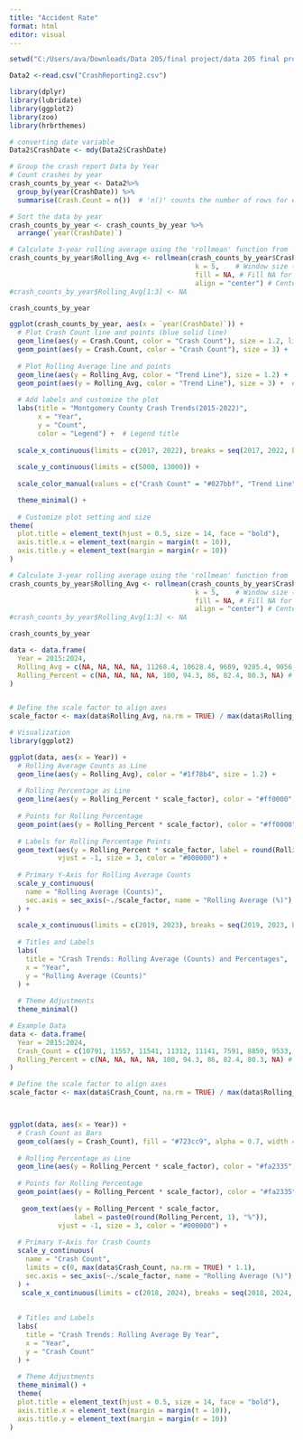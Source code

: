 ---
title: "Accident Rate"
format: html
editor: visual
---

```{r Import data }
setwd("C:/Users/ava/Downloads/Data 205/final project/data 205 final project")
```
```{r}
Data2 <-read.csv("CrashReporting2.csv")
```

```{r}
library(dplyr)
library(lubridate)
library(ggplot2)
library(zoo)
library(hrbrthemes)
```
```{r date varible converted }
# converting date variable
Data2$CrashDate <- mdy(Data2$CrashDate)
```


```{r count crashes }

# Group the crash report Data by Year 
# Count crashes by year
crash_counts_by_year <- Data2%>%
  group_by(year(CrashDate)) %>%
  summarise(Crash.Count = n())  # 'n()' counts the number of rows for each year 


```


```{r groupnig the crash data}

# Sort the data by year
crash_counts_by_year <- crash_counts_by_year %>%
  arrange(`year(CrashDate)`)

```

```{r rolling average for crash data }
# Calculate 3-year rolling average using the 'rollmean' function from 'zoo'
crash_counts_by_year$Rolling_Avg <- rollmean(crash_counts_by_year$Crash.Count, 
                                              k = 5,    # Window size (3 years)
                                              fill = NA, # Fill NA for edges where the window is incomplete
                                              align = "center") # Center the window
#crash_counts_by_year$Rolling_Avg[1:3] <- NA

```


```{r}
crash_counts_by_year
```




```{r}
ggplot(crash_counts_by_year, aes(x = `year(CrashDate)`)) +
  # Plot Crash Count line and points (blue solid line)
  geom_line(aes(y = Crash.Count, color = "Crash Count"), size = 1.2, linetype = "dashed") +  # Crash count line
  geom_point(aes(y = Crash.Count, color = "Crash Count"), size = 3) +  # Points for Crash count
  
  # Plot Rolling Average line and points
  geom_line(aes(y = Rolling_Avg, color = "Trend Line"), size = 1.2) +  # Rolling average line
  geom_point(aes(y = Rolling_Avg, color = "Trend Line"), size = 3) +  # Points for Rolling average
  
  # Add labels and customize the plot
  labs(title = "Montgomery County Crash Trends(2015-2022)", 
       x = "Year", 
       y = "Count", 
       color = "Legend") +  # Legend title
  
  scale_x_continuous(limits = c(2017, 2022), breaks = seq(2017, 2022, by = 1)) +  # Custom X-axis ticks
  
  scale_y_continuous(limits = c(5000, 13000)) +
  
  scale_color_manual(values = c("Crash Count" = "#027bbf", "Trend Line" = "#ff0000")) +

  theme_minimal() +
  
  # Customize plot setting and size 
theme(
  plot.title = element_text(hjust = 0.5, size = 14, face = "bold"),  
  axis.title.x = element_text(margin = margin(t = 10)), 
  axis.title.y = element_text(margin = margin(r = 10))  
)

```
```{r}

# Calculate 3-year rolling average using the 'rollmean' function from 'zoo'
crash_counts_by_year$Rolling_Avg <- rollmean(crash_counts_by_year$Crash.Count, 
                                              k = 5,    # Window size (3 years)
                                              fill = NA, # Fill NA for edges where the window is incomplete
                                              align = "center") # Center the window
#crash_counts_by_year$Rolling_Avg[1:3] <- NA

```
```{r}
crash_counts_by_year
```


```{r}

data <- data.frame(
  Year = 2015:2024,
  Rolling_Avg = c(NA, NA, NA, NA, 11268.4, 10628.4, 9689, 9285.4, 9056, NA),
  Rolling_Percent = c(NA, NA, NA, NA, 100, 94.3, 86, 82.4, 80.3, NA) # Percentages of baseline
) 


# Define the scale factor to align axes
scale_factor <- max(data$Rolling_Avg, na.rm = TRUE) / max(data$Rolling_Percent, na.rm = TRUE)

# Visualization
library(ggplot2)

ggplot(data, aes(x = Year)) +
  # Rolling Average Counts as Line
  geom_line(aes(y = Rolling_Avg), color = "#1f78b4", size = 1.2) +
  
  # Rolling Percentage as Line
  geom_line(aes(y = Rolling_Percent * scale_factor), color = "#ff0000", size = 1, linetype = "dashed") +
  
  # Points for Rolling Percentage
  geom_point(aes(y = Rolling_Percent * scale_factor), color = "#ff0000", size = 2) +
  
  # Labels for Rolling Percentage Points
  geom_text(aes(y = Rolling_Percent * scale_factor, label = round(Rolling_Percent, 1)), 
            vjust = -1, size = 3, color = "#000000") +
  
  # Primary Y-Axis for Rolling Average Counts
  scale_y_continuous(
    name = "Rolling Average (Counts)", 
    sec.axis = sec_axis(~./scale_factor, name = "Rolling Average (%)") # Secondary Y-Axis for Percentages
  ) +
    
  scale_x_continuous(limits = c(2019, 2023), breaks = seq(2019, 2023, by = 1)) +  # Custom X-axis ticks
  
  # Titles and Labels
  labs(
    title = "Crash Trends: Rolling Average (Counts) and Percentages",
    x = "Year",
    y = "Rolling Average (Counts)"
  ) +
  
  # Theme Adjustments
  theme_minimal()

```


```{r}
# Example Data
data <- data.frame(
  Year = 2015:2024,
  Crash_Count = c(10791, 11557, 11541, 11312, 11141, 7591, 8850, 9533, 10165, 4991),
  Rolling_Percent = c(NA, NA, NA, NA, 100, 94.3, 86, 82.4, 80.3, NA) # Percentage of baseline year (2019)
)

# Define the scale factor to align axes
scale_factor <- max(data$Crash_Count, na.rm = TRUE) / max(data$Rolling_Percent, na.rm = TRUE)



ggplot(data, aes(x = Year)) +
  # Crash Count as Bars
  geom_col(aes(y = Crash_Count), fill = "#723cc9", alpha = 0.7, width = 0.7) +
  
  # Rolling Percentage as Line
  geom_line(aes(y = Rolling_Percent * scale_factor), color = "#fa2335", size = 1.2) +
  
  # Points for Rolling Percentage
  geom_point(aes(y = Rolling_Percent * scale_factor), color = "#fa2335", size = 3) +
  
   geom_text(aes(y = Rolling_Percent * scale_factor, 
                label = paste0(round(Rolling_Percent, 1), "%")), 
            vjust = -1, size = 3, color = "#000000") +
  
  # Primary Y-Axis for Crash Counts
  scale_y_continuous(
    name = "Crash Count", 
    limits = c(0, max(data$Crash_Count, na.rm = TRUE) * 1.1),
    sec.axis = sec_axis(~./scale_factor, name = "Rolling Average (%)") # Secondary Y-Axis for Percentages
  ) +
   scale_x_continuous(limits = c(2018, 2024), breaks = seq(2018, 2024, by = 1)) +  # Custom X-axis ticks
  
  
  # Titles and Labels
  labs(
    title = "Crash Trends: Rolling Average By Year",
    x = "Year",
    y = "Crash Count"
  ) +
  
  # Theme Adjustments
  theme_minimal() + 
  theme(
  plot.title = element_text(hjust = 0.5, size = 14, face = "bold"),  
  axis.title.x = element_text(margin = margin(t = 10)), 
  axis.title.y = element_text(margin = margin(r = 10))  
)

```



